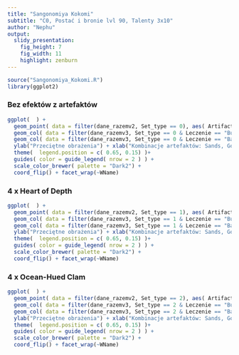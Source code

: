 ---
title: "Sangonomiya Kokomi"
subtitle: "C0, Postać i bronie lvl 90, Talenty 3x10"
author: "Nephu"
output:
  slidy_presentation:
    fig_height: 7
    fig_width: 11
    highlight: zenburn
---

```{r, include = FALSE}
source("Sangonomiya_Kokomi.R")
library(ggplot2)
```

### Bez efektów z artefaktów
```{r, echo = FALSE}
ggplot(  ) + 
  geom_point( data = filter(dane_razemv2, Set_type == 0), aes( Artifact_type, DMG, color = Rodzaj_ataku, shape = Rodzaj_ataku), size = 2 ) +
  geom_col( data = filter(dane_razemv3, Set_type == 0 & Leczenie == "Burst_Heal"), aes( Artifact_type, DMG, fill = Leczenie ), alpha = 0.75  ) +
  geom_col( data = filter(dane_razemv3, Set_type == 0 & Leczenie == "Bake_reg"), aes( Artifact_type, DMG, fill = Leczenie ), alpha = 0.25  ) +
  ylab("Przeciętne obrażenia") + xlab("Kombinacje artefaktów: Sands, Goblet, Circlet") +
  theme(  legend.position = c( 0.65, 0.15) )+
  guides( color = guide_legend( nrow = 2 ) ) +
  scale_color_brewer( palette = "Dark2") +
  coord_flip() + facet_wrap(~WName)
```

### 4 x Heart of Depth
```{r, echo = FALSE}
ggplot(  ) + 
  geom_point( data = filter(dane_razemv2, Set_type == 1), aes( Artifact_type, DMG, color = Rodzaj_ataku, shape = Rodzaj_ataku), size = 2 ) +
  geom_col( data = filter(dane_razemv3, Set_type == 1 & Leczenie == "Burst_Heal"), aes( Artifact_type, DMG, fill = Leczenie ), alpha = 0.75  ) +
  geom_col( data = filter(dane_razemv3, Set_type == 1 & Leczenie == "Bake_reg"), aes( Artifact_type, DMG, fill = Leczenie ), alpha = 0.25  ) +
  ylab("Przeciętne obrażenia") + xlab("Kombinacje artefaktów: Sands, Goblet, Circlet") +
  theme(  legend.position = c( 0.65, 0.15) )+
  guides( color = guide_legend( nrow = 2 ) ) +
  scale_color_brewer( palette = "Dark2") +
  coord_flip() + facet_wrap(~WName)
```

### 4 x Ocean-Hued Clam
```{r, echo = FALSE}
ggplot(  ) + 
  geom_point( data = filter(dane_razemv2, Set_type == 2), aes( Artifact_type, DMG, color = Rodzaj_ataku, shape = Rodzaj_ataku), size = 2 ) +
  geom_col( data = filter(dane_razemv3, Set_type == 2 & Leczenie == "Burst_Heal"), aes( Artifact_type, DMG, fill = Leczenie ), alpha = 0.75  ) +
  geom_col( data = filter(dane_razemv3, Set_type == 2 & Leczenie == "Bake_reg"), aes( Artifact_type, DMG, fill = Leczenie ), alpha = 0.25  ) +
  ylab("Przeciętne obrażenia") + xlab("Kombinacje artefaktów: Sands, Goblet, Circlet") +
  theme(  legend.position = c( 0.65, 0.15) )+
  guides( color = guide_legend( nrow = 2 ) ) +
  scale_color_brewer( palette = "Dark2") +
  coord_flip() + facet_wrap(~WName)
```
